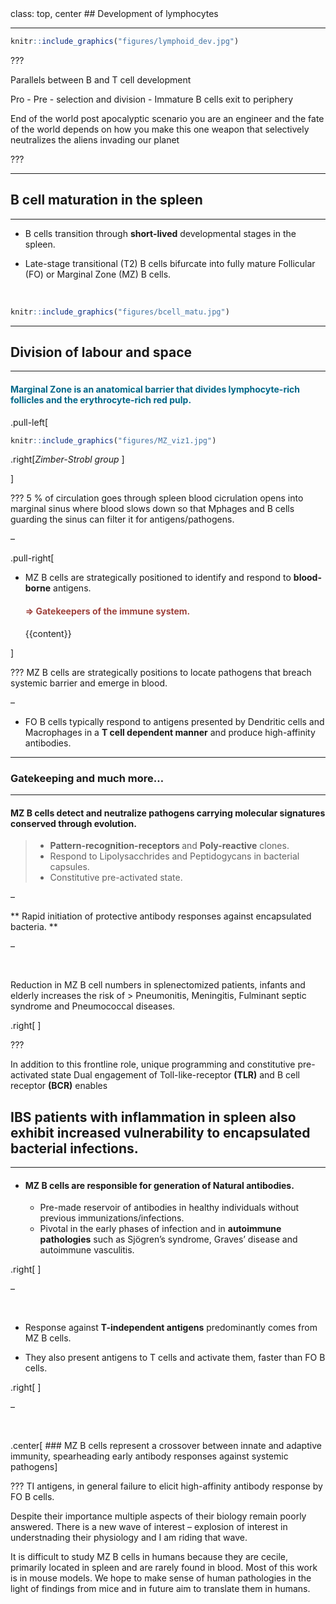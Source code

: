 
class: top, center
## Development of lymphocytes
<hr>


```r

knitr::include_graphics("figures/lymphoid_dev.jpg")
```


???

Parallels between B and T cell development

Pro - Pre - selection and division - Immature B cells exit to periphery

End of the world post apocalyptic scenario
you are an engineer and the fate of the world depends on how you make this one weapon that selectively neutralizes the aliens invading our planet

???

---

## B cell maturation in the spleen
<hr>

- B cells transition through **short-lived** developmental stages in the spleen.


- Late-stage transitional (T2) B cells bifurcate into fully mature Follicular (FO) or Marginal Zone (MZ) B cells.

<br>


```r

knitr::include_graphics("figures/bcell_matu.jpg")
```

---

## Division of labour and space
<hr>

<!---
#### Division of labour within B cells
--->

<h4 style="color:#006789; font-size:100%"> 
Marginal Zone is an anatomical barrier that divides lymphocyte-rich follicles and the erythrocyte-rich red pulp.
</h4>

.pull-left[
```r

knitr::include_graphics("figures/MZ_viz1.jpg")
```

.right[*Zimber-Strobl group* 
<p style="font-size:90%; color:#595959;">Lechner et al Nat Comm 2021 </p>
]

]

???
5 % of circulation goes through spleen
blood cicrulation opens into marginal sinus where blood slows down so that Mphages and B cells guarding the sinus can filter it for antigens/pathogens.

--

.pull-right[

- MZ B cells are strategically positioned to identify and respond to **blood-borne** antigens. 
<h4 style="color:#9e423c;">&#8658; Gatekeepers of the immune system.</h4>
{{content}}

]


???
MZ B cells are strategically positions to locate pathogens that breach systemic barrier and emerge in blood.

--

- FO B cells typically respond to antigens presented by Dendritic cells and Macrophages in a **T cell dependent manner** and produce high-affinity antibodies.

---

### Gatekeeping and much more...
<hr>


#### MZ B cells detect and neutralize pathogens carrying molecular signatures conserved through evolution.

> - <span style="font-weight:bold;">Pattern-recognition-receptors </span> and <span style="font-weight:bold;">Poly-reactive</span> clones. 
> - Respond to Lipolysacchrides and Peptidogycans in bacterial capsules. 
> -  Constitutive pre-activated state.


--

** Rapid initiation of protective antibody responses against encapsulated bacteria. **

--

<br>


Reduction in MZ B cell numbers in splenectomized patients, infants and elderly increases the risk of
> Pneumonitis, Meningitis, Fulminant septic syndrome and Pneumococcal diseases.

.right[
<p style="font-size:90%; color:#595959;">Guinamard et al. Nat Imm 2000, Kruetzmann et al. JEM 2003, Kruschinski et al. Human Path. 2004 </p>
]



???

In addition to this frontline role,
unique programming and constitutive pre-activated state
Dual engagement of  Toll-like-receptor **(TLR)** and B cell receptor **(BCR)** enables



IBS patients with inflammation in spleen also exhibit increased vulnerability to encapsulated bacterial infections.
---

<hr>

- #### MZ B cells are responsible for generation of **Natural antibodies.** 
  - Pre-made reservoir of antibodies in healthy individuals without previous immunizations/infections.
  - Pivotal in the early phases of infection and in **autoimmune pathologies** such as Sjögren’s syndrome, Graves’ disease and autoimmune vasculitis.


.right[
<p style="font-size:90%; color:#595959;">Palm and Kleinau JA 2021,  Guerrier et al. JA 2012, Segundo et al. Thyroid 2001
</p>
]


--

<br>

- Response against **T-independent antigens** predominantly comes from MZ B cells.

- They also present antigens to T cells and activate them, faster than FO B cells.

.right[
<p style="font-size:90%; color:#595959;">Attanavanich et al. JI 2004, Oliver et al. JI 1999, Cinamon et al. Nat Imm 2004
</p>
]


--

<br>

.center[
### MZ B cells represent a crossover between innate and adaptive immunity, spearheading early antibody responses against systemic pathogens
]

???
TI antigens, in general failure to elicit high-affinity antibody response by FO B cells.

Despite their importance multiple aspects of their biology remain poorly answered.
There is a new wave of interest -- explosion of interest in understnading their physiology and I am riding that wave.

It is difficult to study MZ B cells in humans because they are cecile, primarily located in spleen and are rarely found in blood.
Most of this work is in mouse models.
We hope to make sense of human pathologies in the light of findings from mice and in future aim to translate them in humans.

  

